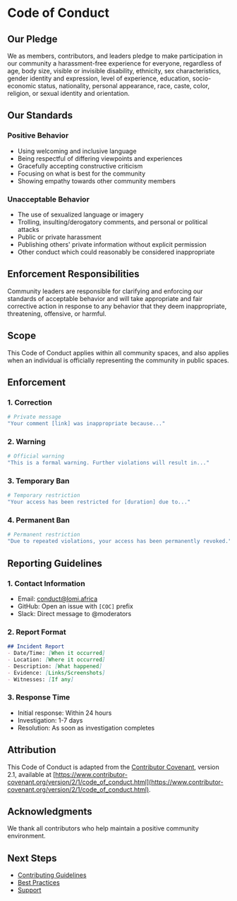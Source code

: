 # Code of Conduct

## Our Pledge

We as members, contributors, and leaders pledge to make participation in our community a harassment-free experience for everyone, regardless of age, body size, visible or invisible disability, ethnicity, sex characteristics, gender identity and expression, level of experience, education, socio-economic status, nationality, personal appearance, race, caste, color, religion, or sexual identity and orientation.

## Our Standards

### Positive Behavior

- Using welcoming and inclusive language
- Being respectful of differing viewpoints and experiences
- Gracefully accepting constructive criticism
- Focusing on what is best for the community
- Showing empathy towards other community members

### Unacceptable Behavior

- The use of sexualized language or imagery
- Trolling, insulting/derogatory comments, and personal or political attacks
- Public or private harassment
- Publishing others' private information without explicit permission
- Other conduct which could reasonably be considered inappropriate

## Enforcement Responsibilities

Community leaders are responsible for clarifying and enforcing our standards of acceptable behavior and will take appropriate and fair corrective action in response to any behavior that they deem inappropriate, threatening, offensive, or harmful.

## Scope

This Code of Conduct applies within all community spaces, and also applies when an individual is officially representing the community in public spaces.

## Enforcement

### 1. Correction
```bash
# Private message
"Your comment [link] was inappropriate because..."
```

### 2. Warning
```bash
# Official warning
"This is a formal warning. Further violations will result in..."
```

### 3. Temporary Ban
```bash
# Temporary restriction
"Your access has been restricted for [duration] due to..."
```

### 4. Permanent Ban
```bash
# Permanent restriction
"Due to repeated violations, your access has been permanently revoked."
```

## Reporting Guidelines

### 1. Contact Information

- Email: conduct@lomi.africa
- GitHub: Open an issue with `[COC]` prefix
- Slack: Direct message to @moderators

### 2. Report Format

```markdown
## Incident Report
- Date/Time: [When it occurred]
- Location: [Where it occurred]
- Description: [What happened]
- Evidence: [Links/Screenshots]
- Witnesses: [If any]
```

### 3. Response Time

- Initial response: Within 24 hours
- Investigation: 1-7 days
- Resolution: As soon as investigation completes

## Attribution

This Code of Conduct is adapted from the [Contributor Covenant](https://www.contributor-covenant.org/), version 2.1, available at [https://www.contributor-covenant.org/version/2/1/code_of_conduct.html](https://www.contributor-covenant.org/version/2/1/code_of_conduct.html).

## Acknowledgments

We thank all contributors who help maintain a positive community environment.

## Next Steps

- [Contributing Guidelines](./contributing-guidelines)
- [Best Practices](./best-practices)
- [Support](mailto:hello@lomi.africa) 